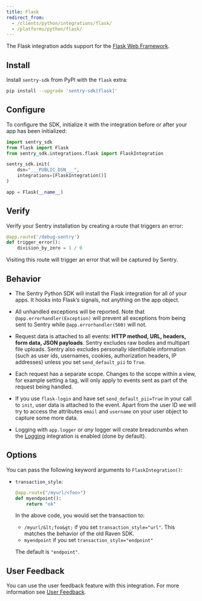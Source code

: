 ```yaml
---
title: Flask
redirect_from:
  - /clients/python/integrations/flask/
  - /platforms/python/flask/
---
```


The Flask integration adds support for the [Flask Web Framework](https://flask.palletsprojects.com/).

## Install

Install `sentry-sdk` from PyPI with the `flask` extra:

```bash
pip install --upgrade 'sentry-sdk[flask]'
```

## Configure

To configure the SDK, initialize it with the integration before or after your app has been initialized:

```python
import sentry_sdk
from flask import Flask
from sentry_sdk.integrations.flask import FlaskIntegration

sentry_sdk.init(
    dsn="___PUBLIC_DSN___",
    integrations=[FlaskIntegration()]
)

app = Flask(__name__)
```

## Verify

Verify your Sentry installation by creating a route that triggers an error:

```py
@app.route('/debug-sentry')
def trigger_error():
    division_by_zero = 1 / 0
```

Visiting this route will trigger an error that will be captured by Sentry.

## Behavior

- The Sentry Python SDK will install the Flask integration for all of your apps. It hooks into Flask’s signals, not anything on the app object.

- All unhandled exceptions will be reported. Note that `@app.errorhandler(Exception)` will prevent all exceptions from being sent to Sentry while `@app.errorhandler(500)` will not.

- Request data is attached to all events: **HTTP method, URL, headers, form data, JSON payloads**. Sentry excludes raw bodies and multipart file uploads. Sentry also excludes personally identifiable information (such as user ids, usernames, cookies, authorization headers, IP addresses) unless you set `send_default_pii` to `True`.

- Each request has a separate scope. Changes to the scope within a view, for example setting a tag, will only apply to events sent as part of the request being handled.

- If you use `flask-login` and have set `send_default_pii=True` in your
  call to `init`, user data is attached to the event. Apart from the user ID
  we will try to access the attributes `email` and `username` on your user
  object to capture some more data.

- Logging with `app.logger` or _any_ logger will create breadcrumbs when
  the [Logging](/platforms/python/guides/logging/)
  integration is enabled (done by default).

## Options

You can pass the following keyword arguments to `FlaskIntegration()`:

- `transaction_style`:

  ```python
  @app.route("/myurl/<foo>")
  def myendpoint():
      return "ok"
  ```

  In the above code, you would set the transaction to:

  - `/myurl/&lt;foo&gt;` if you set `transaction_style="url"`. This matches the behavior of the old Raven SDK.
  - `myendpoint` if you set `transaction_style="endpoint"`

  The default is `"endpoint"`.

## User Feedback

You can use the user feedback feature with this integration. For more information see [User Feedback](enriching-events/user-feedback/).
